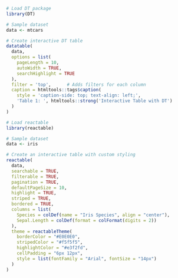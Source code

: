 
```r
# Load DT package
library(DT)

# Sample dataset
data <- mtcars

# Create interactive DT table
datatable(
  data,
  options = list(
    pageLength = 10,
    autoWidth = TRUE,
    searchHighlight = TRUE
  ),
  filter = 'top',      # Adds filters for each column
  caption = htmltools::tags$caption(
    style = 'caption-side: top; text-align: left;',
    'Table 1: ', htmltools::strong('Interactive Table with DT')
  )
)

```

```r
# Load reactable
library(reactable)

# Sample dataset
data <- iris

# Create an interactive table with custom styling
reactable(
  data,
  searchable = TRUE,
  filterable = TRUE,
  pagination = TRUE,
  defaultPageSize = 10,
  highlight = TRUE,
  striped = TRUE,
  bordered = TRUE,
  columns = list(
    Species = colDef(name = "Iris Species", align = "center"),
    Sepal.Length = colDef(format = colFormat(digits = 2))
  ),
  theme = reactableTheme(
    borderColor = "#E0E0E0",
    stripedColor = "#f5f5f5",
    highlightColor = "#e3f2fd",
    cellPadding = "6px 12px",
    style = list(fontFamily = "Arial", fontSize = "14px")
  )
)

```

